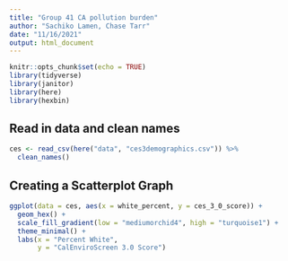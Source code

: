 ```yaml
---
title: "Group 41 CA pollution burden"
author: "Sachiko Lamen, Chase Tarr"
date: "11/16/2021"
output: html_document
---
```


```r
knitr::opts_chunk$set(echo = TRUE)
library(tidyverse)
library(janitor)
library(here)
library(hexbin)
```

## Read in data and clean names
```r
ces <- read_csv(here("data", "ces3demographics.csv")) %>%
  clean_names()
```

## Creating a Scatterplot Graph
```r
ggplot(data = ces, aes(x = white_percent, y = ces_3_0_score)) +
  geom_hex() + 
  scale_fill_gradient(low = "mediumorchid4", high = "turquoise1") +
  theme_minimal() +
  labs(x = "Percent White",
       y = "CalEnviroScreen 3.0 Score")
```

